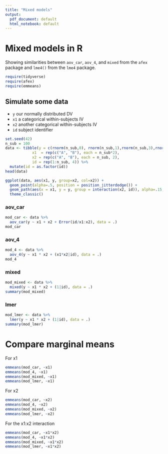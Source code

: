 ```yaml
---
title: "Mixed models"
output:
  pdf_document: default
  html_notebook: default
---
```


# Mixed models in R
Showing similarities between `aov_car`, `aov_4`, and `mixed` from the `afex` package and `lme4()` from the `lme4` package. 

```r
require(tidyverse)
require(afex)
require(emmeans)
```

## Simulate some data
* `y` our normally distributed DV
* `x1` a categorical within-subjects IV
* `x2` another categorical within-subjects IV
* `id` subject identifier
```r
set.seed(42)
n_sub = 100
data <- tibble(y = c(rnorm(n_sub,0), rnorm(n_sub,1),rnorm(n_sub,3),rnorm(n_sub,5)),
            x1  = rep(c("A", "B"), each = n_sub*2),
            x2 = rep(c("A", "B"), each = n_sub, 2),
            id = rep(1:n_sub, 4)) %>%
  mutate(id = as.factor(id))
head(data)
```

```r
ggplot(data, aes(x1, y, group=x2, col=x2)) + 
  geom_point(alpha=.5, position = position_jitterdodge()) +
  geom_path(aes(x = x1, y = y, group = interaction(x2, id)), alpha=.15, position=position_dodge(width=.5)) +
  theme_classic()
```


### aov_car
```r
mod_car <- data %>%
  aov_car(y ~ x1 + x2 + Error(id/x1:x2), data = .)
mod_car
```

### aov_4
```r
mod_4 <- data %>%
  aov_4(y ~ x1 * x2 + (x1*x2|id), data = .)
mod_4
```

### mixed
```r
mod_mixed <- data %>%
  mixed(y ~ x1 * x2 + (1|id), data = .)
summary(mod_mixed)
```


### lmer
```r
mod_lmer <- data %>%
  lmer(y ~ x1 * x2 + (1|id), data = .)
summary(mod_lmer)
```

# Compare marginal means

For x1
```r
emmeans(mod_car, ~x1)
emmeans(mod_4, ~x1)
emmeans(mod_mixed, ~x1)
emmeans(mod_lmer, ~x1)
```


For x2
```r
emmeans(mod_car, ~x2)
emmeans(mod_4, ~x2)
emmeans(mod_mixed, ~x2)
emmeans(mod_lmer, ~x2)
```


For the x1:x2 interaction
```r
emmeans(mod_car, ~x1*x2)
emmeans(mod_4, ~x1*x2)
emmeans(mod_mixed, ~x1*x2)
emmeans(mod_lmer, ~x1*x2)
```